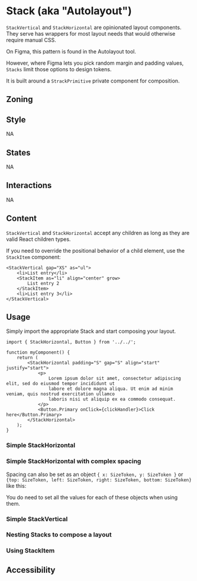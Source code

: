 
<Meta of={Stories} title="Layout/Stack" />

# Stack (aka "Autolayout")

<Status id="stack" />

`StackVertical` and `StackHorizontal` are opinionated layout components. They serve has wrappers for most layout needs that would otherwise require manual CSS.

On Figma, this pattern is found in the Autolayout tool.

However, where Figma lets you pick random margin and padding values, `Stacks` limit those options to design tokens.

It is built around a `StrackPrimitive` private component for composition.

## Zoning

<FigmaImage src="https://www.figma.com/file/qc8oUSyVJM67gSsbTShftt/%F0%9F%93%90-Zoning?node-id=1044%3A237" />

## Style

NA

## States

NA

## Interactions

NA

## Content

`StackVertical` and `StackHorizontal` accept any children as long as they are valid React children types.

If you need to override the positional behavior of a child element, use the `StackItem` component:

```tsx
<StackVertical gap="XS" as="ul">
	<li>List entry</li>
	<StackItem as="li" align="center" grow>
		List entry 2
	</StackItem>
	<li>List entry 3</li>
</StackVertical>
```

## Usage

Simply import the appropriate Stack and start composing your layout.

```tsx
import { StackHorizontal, Button } from '../../';

function myComponent() {
	return (
		<StackHorizontal padding="S" gap="S" align="start" justify="start">
			<p>
				Lorem ipsum dolor sit amet, consectetur adipiscing elit, sed do eiusmod tempor incididunt ut
				labore et dolore magna aliqua. Ut enim ad minim veniam, quis nostrud exercitation ullamco
				laboris nisi ut aliquip ex ea commodo consequat.
			</p>
			<Button.Primary onClick={clickHandler}>Click here</Button.Primary>
		</StackHorizontal>
	);
}
```

### Simple StackHorizontal

<Canvas>
	<Story story={Stories.TestHorizontal} />
</Canvas>

<ArgTypes story={Stories.TestHorizontal} />

### Simple StackHorizontal with complex spacing

Spacing can also be set as an object `{ x: SizeToken, y: SizeToken }` or `{top: SizeToken, left: SizeToken, right: SizeToken, bottom: SizeToken}` like this:

<Canvas>
	<Story story={Stories.TestHorizontalWithExplicitSpacing} />
</Canvas>

<ArgTypes story={Stories.TestHorizontalWithExplicitSpacing} />

You do need to set all the values for each of these objects when using them.

### Simple StackVertical

<Canvas>
	<Story story={Stories.TestVertical} />
</Canvas>

<ArgTypes story={Stories.TestVertical} />

### Nesting Stacks to compose a layout

<Canvas>
	<Story story={Stories.StackNesting} />
</Canvas>

### Using StackItem

<Canvas>
	<Story story={Stories.StackWithStackItem} />
</Canvas>

<ArgTypes story={Stories.StackWithStackItem} />

## Accessibility
